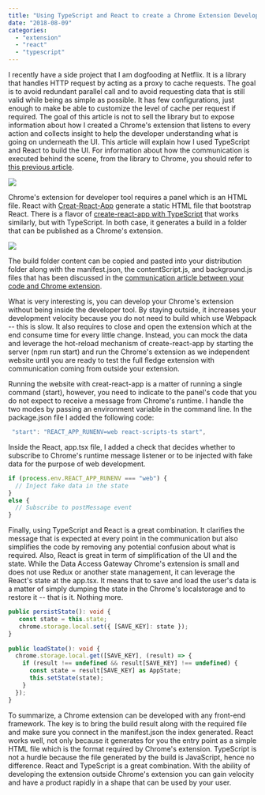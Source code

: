 ```yaml
---
title: "Using TypeScript and React to create a Chrome Extension Developer Tool"
date: "2018-08-09"
categories: 
  - "extension"
  - "react"
  - "typescript"
---
```


I recently have a side project that I am dogfooding at Netflix. It is a library that handles HTTP request by acting as a proxy to cache requests. The goal is to avoid redundant parallel call and to avoid requesting data that is still valid while being as simple as possible. It has few configurations, just enough to make be able to customize the level of cache per request if required. The goal of this article is not to sell the library but to expose information about how I created a Chrome's extension that listens to every action and collects insight to help the developer understanding what is going on underneath the UI. This article will explain how I used TypeScript and React to build the UI. For information about how the communication is executed behind the scene, from the library to Chrome, you should refer to [this previous article](using-typescript-and-react-to-create-a-chrome-extension-developer-tool).

![](images/DataAccessGatewayOverview.png)

Chrome's extension for developer tool requires a panel which is an HTML file. React with [Creat-React-App](https://github.com/facebook/create-react-app) generate a static HTML file that bootstrap React. There is a flavor of [create-react-app with TypeScript](https://github.com/wmonk/create-react-app-typescript) that works similarly, but with TypeScript. In both case, it generates a build in a folder that can be published as a Chrome's extension.

![](images/TypeScriptReactChromeExtension.png)

The build folder content can be copied and pasted into your distribution folder along with the manifest.json, the contentScript.js, and background.js files that has been discussed in the [communication article between your code and Chrome extension](using-typescript-and-react-to-create-a-chrome-extension-developer-tool).

What is very interesting is, you can develop your Chrome's extension without being inside the developer tool. By staying outside, it increases your development velocity because you do not need to build which use Webpack -- this is slow. It also requires to close and open the extension which at the end consume time for every little change. Instead, you can mock the data and leverage the hot-reload mechanism of create-react-app by starting the server (npm run start) and run the Chrome's extension as we independent website until you are ready to test the full fledge extension with communication coming from outside your extension.

Running the website with creat-react-app is a matter of running a single command (start), however, you need to indicate to the panel's code that you do not expect to receive a message from Chrome's runtime. I handle the two modes by passing an environment variable in the command line. In the package.json file I added the following code:

```typescript
 "start": "REACT_APP_RUNENV=web react-scripts-ts start", 
``` 

Inside the React, app.tsx file, I added a check that decides whether to subscribe to Chrome's runtime message listener or to be injected with fake data for the purpose of web development.

```typescript
if (process.env.REACT_APP_RUNENV === "web") { 
  // Inject fake data in the state 
} 
else { 
  // Subscribe to postMessage event 
} 
``` 

Finally, using TypeScript and React is a great combination. It clarifies the message that is expected at every point in the communication but also simplifies the code by removing any potential confusion about what is required. Also, React is great in term of simplification of the UI and the state. While the Data Access Gateway Chrome's extension is small and does not use Redux or another state management, it can leverage the React's state at the app.tsx. It means that to save and load the user's data is a matter of simply dumping the state in the Chrome's localstorage and to restore it -- that is it. Nothing more.

```typescript
public persistState(): void { 
   const state = this.state; 
   chrome.storage.local.set({ [SAVE_KEY]: state }); 
} 
   
public loadState(): void { 
  chrome.storage.local.get([SAVE_KEY], (result) => { 
    if (result !== undefined && result[SAVE_KEY] !== undefined) { 
      const state = result[SAVE_KEY] as AppState; 
      this.setState(state); 
    } 
  }); 
} 
``` 

To summarize, a Chrome extension can be developed with any front-end framework. The key is to bring the build result along with the required file and make sure you connect in the manifest.json the index generated. React works well, not only because it generates for you the entry point as a simple HTML file which is the format required by Chrome's extension. TypeScript is not a hurdle because the file generated by the build is JavaScript, hence no difference. React and TypeScript is a great combination. With the ability of developing the extension outside Chrome's extension you can gain velocity and have a product rapidly in a shape that can be used by your user.
